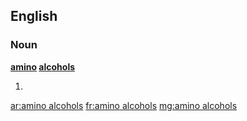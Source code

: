 ==English==

===Noun===
'''[[amino]] [[alcohols]]'''

# {{plural of|[[amino alcohol]]}}

[[ar:amino alcohols]]
[[fr:amino alcohols]]
[[mg:amino alcohols]]